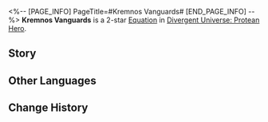 <%-- [PAGE_INFO]
PageTitle=#Kremnos Vanguards#
[END_PAGE_INFO] --%>
{{Equation Infobox
|period   = Protean Hero
|rarity   = 2
|path1    = Destruction*4
|path2    = Harmony*2
|effect   = When ally targets Break any enemy target's Weakness, Charge "{{Extra Effect|Blazar|61000051}}" equal to {{Color|h|25%}} of Max HP. If all enemy targets are Weakness Broken, "{{Extra Effect|Blazar|61000051}}" will not be cleared at the start of ally targets' turns.
|mentions = 
}}
'''Kremnos Vanguards''' is a 2-star [[Divergent Universe: Protean Hero/Equations|Equation]] in [[Divergent Universe: Protean Hero]].

==Story==
{{Description|I quell the fiery passion burning inside, gripping my spear tightly in hand.<br />I listen intently to the bugle's clarion call, softly patting my steed beneath.<br />My fellow Kremnos vanguard, many yearn for this glory day and night.<br />Yet it is I who will spearhead this formidable legion into battle.<br />Even if the wall ahead stands tall as a cliff, I face it without fear.<br />For if I should fall, let my fallen body serve as a stepping stone, upon which my comrades will march forward.<br />Even as our retreat is blocked and the enemy outnumbers us, my fighting will blaze fiercely.<br />For the king's immense bounty can only be repaid with sacrifice and triumph.<br />Warriors, the banner of charge now flies high,<br />I've witnessed the enemy's faces twisted in pure terror.<br />And soon, their faces will bear the marks of our conquest, trampled by our victorious hoofbeats.}}
<!--
==Gameplay Notes==
* 
-->
==Other Languages==
{{Other Languages
|en   = Kremnos Vanguards
|zhs  = 悬锋伙友
|zht  = 懸鋒夥友
|ja   = クレムノスヘタイロイ
|ko   = 크렘노스 헤타이로이
|es   = Vanguardia de Kremnos
|fr   = Avant-garde d'Acrokopis
|ru   = Гоплит Кремноса
|th   = กองรบ Kremnos
|vi   = Đồng Đội Kremnos
|de   = Vorreiter von Kremnos
|id   = Kremnos Vanguards
|pt   = Vanguarda de Kremnos
}}

==Change History==
{{Change History|3.1}}
